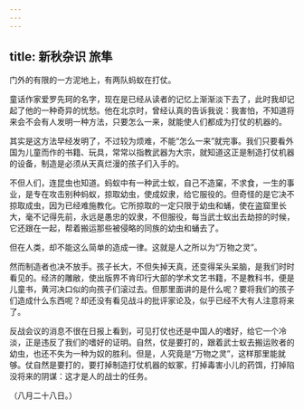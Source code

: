 ```yaml
---
---
---
```

title: 新秋杂识 旅隼
---



门外的有限的一方泥地上，有两队蚂蚁在打仗。

童话作家爱罗先珂的名字，现在是已经从读者的记忆上渐渐淡下去了，此时我却记起了他的一种奇异的忧愁。他在北京时，曾经认真的告诉我说：我害怕，不知道将来会不会有人发明一种方法，只要怎么一来，就能使人们都成为打仗的机器的。

其实是这方法早经发明了，不过较为烦难，不能“怎么一来”就完事。我们只要看外国为儿童而作的书籍、玩具，常常以指教武器为大宗，就知道这正是制造打仗机器的设备，制造是必须从天真烂漫的孩子们入手的。

不但人们，连昆虫也知道。蚂蚁中有一种武士蚁，自己不造窠，不求食，一生的事业，是专在攻击别种蚂蚁，掠取幼虫，使成奴隶，给它服役的。但奇怪的是它决不掠取成虫，因为已经难施教化。它所掠取的一定只限于幼虫和蛹，使在盗窟里长大，毫不记得先前，永远是愚忠的奴隶，不但服役，每当武士蚁出去劫掠的时候，它还跟在一起，帮着搬运那些被侵略的同族的幼虫和蛹去了。

但在人类，却不能这么简单的造成一律。这就是人之所以为“万物之灵”。

然而制造者也决不放手。孩子长大，不但失掉天真，还变得呆头呆脑，是我们时时看见的。经济的雕敝，使出版界不肯印行大部的学术文艺书籍，不是教科书，便是儿童书，黄河决口似的向孩子们滚过去。但那里面讲的是什么呢？要将我们的孩子们造成什么东西呢？却还没有看见战斗的批评家论及，似乎已经不大有人注意将来了。

反战会议的消息不很在日报上看到，可见打仗也还是中国人的嗜好，给它一个冷淡，正是违反了我们的嗜好的证明。自然，仗是要打的，跟着武士蚁去搬运败者的幼虫，也还不失为一种为奴的胜利。但是，人究竟是“万物之灵”，这样那里能就够。仗自然是要打的，要打掉制造打仗机器的蚁冢，打掉毒害小儿的药饵，打掉陷没将来的阴谋：这才是人的战士的任务。

（八月二十八日。）